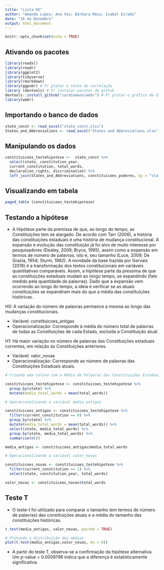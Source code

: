 ```yaml
---
title: "Lista 05"
author: "Amanda Lopes; Ana Vaz; Bárbara Maia; Isabel Eirado"
date: "16 de Dezembro"
output: html_document
---
```


```r
knitr::opts_chunk$set(echo = TRUE)
```

## Ativando os pacotes

```r
library(readxl)
library(readr)
library(ggplot2)
library(tidyverse)
library(rmarkdown)
library(ggpubr) # P/ plotar o teste de correlação
library (devtools) # P/ instalar pacotes do github
devtools::install_github("cardiomoon/webr") # P/ plotar o gráfico de distribuição do Teste T
library(webr)
```

## Importando o banco de dados

```r
state_const <- read_excel("state_const.xlsx")
States_and_Abbreviations <- read_excel("States and Abbreviations.xlsx")

```

## Manipulando os dados

```r

constituicoes_testehipotese <-  state_const %>% 
  select(state, constitution_year, 
  current_constitution, total_words, 
  declaration_rights, discrimination) %>% 
  left_join(States_and_Abbreviations, constituicoes_poderes, by = "state")

```

## Visualizando em tabela

```r
paged_table (constituicoes_testehipotese)
```

## Testando a hipótese

- A Hipótese parte da premissa de que, ao longo do tempo, as Constituições tem se alargado. De acordo com Tarr (2006), a história das constituições estaduais é uma história de mudança constitucional. A expansão e evolução das constituição já foi alvo de muito interesse por pesquisadores (Dealey, 2009; Bryce, 1995), assim como a expansão em termos de número de palavras, isto é, seu tamanho (Luce, 2009; De Grazia, 1954; Sturm, 1982). A novidade da base trazida por Gervais (2019) é a transformação dos textos constitucionais em variáveis quantitativas comparáveis. Assim, a hipótese parte da pressima de que as constituições estaduais mudam ao longo tempo, se expandindo (fato medido pela quantidade de palavras). Dado que a expansão vem ocorrendo ao longo do tempo, a ideia é verificar se as atuais constituições se expandiram mais do que a média das constituições históricas.

H0: A variação do número de palavras permance a mesma ao longo das mudanças constitucionais.

- Variável: constituicoes_antigas
- Operacionalização: Corresponde à média do número total de palavras de todas as Constituições de cada Estado, excluída a Constituição atual.

H1: Há maior variação no número de palavras das Constituições estaduais correntes, em relação às Constituições anteriores.

- Variável: valor_novas
- Operacionalização: Corresponde ao número de palavras das Constituições Estaduais atuais.

```r

# Criando uma coluna com a Média de Palavras das Constituições Estaduais

constituicoes_testehipotese <- constituicoes_testehipotese %>% 
  group_by(state) %>%
  mutate(media_total_words = mean(total_words)) 

# Operacionalizando a variável media_antigas

constituicoes_antigas <- constituicoes_testehipotese %>% 
  filter(current_constitution == 0) %>%
  group_by(state) %>%
  mutate(media_total_words = mean(total_words)) %>% 
  select(state, media_total_words) %>% 
  group_by(state, media_total_words) %>%
  summarise(n())

media_antigas <- constituicoes_antigas$media_total_words

# Operacionalizando a variável valor_novas

constituicoes_novas <- constituicoes_testehipotese %>%
  filter(current_constitution == 1) %>%
  select(state, constitution_year, total_words) 

valor_novas <- constituicoes_novas$total_words

```

## Teste T

- O teste-t foi utilizado para comparar o tamanho (em termos de número de palavras) das constituições atuais e a média do tamanho das constituições históricas.

```r
t.test(media_antigas, valor_novas, paired = TRUE)

# Plotando a distribuição das médias
plot(t.test(media_antigas,valor_novas, mu = 0))

```

- A partir do teste T, observa-se a confirmação da hipótese alternativa. Um  p-value = 0.0009796 indica que a diferença é estatisticamente significativa.
